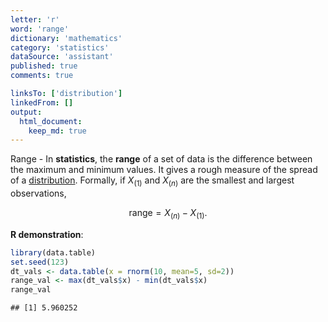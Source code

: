 ```yaml
---
letter: 'r'
word: 'range'
dictionary: 'mathematics'
category: 'statistics'
dataSource: 'assistant'
published: true
comments: true

linksTo: ['distribution']
linkedFrom: []
output:
  html_document:
    keep_md: true
---
```




<a id="range">Range</a> - In **statistics**, the **range** of a set of data is the difference between the maximum and minimum values. It gives a rough measure of the spread of a [distribution](#distribution). Formally, if $X_{(1)}$ and $X_{(n)}$ are the smallest and largest observations,

$$
\text{range} = X_{(n)} - X_{(1)}.
$$

**R demonstration**:


``` r
library(data.table)
set.seed(123)
dt_vals <- data.table(x = rnorm(10, mean=5, sd=2))
range_val <- max(dt_vals$x) - min(dt_vals$x)
range_val
```

```
## [1] 5.960252
```
